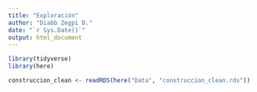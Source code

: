 ```yaml
---
title: "Exploración"
author: "Diabb Zegpi D."
date: "`r Sys.Date()`"
output: html_document
---
```


```r
library(tidyverse)
library(here)

construccion_clean <- readRDS(here("Data", "construccion_clean.rds"))
```

